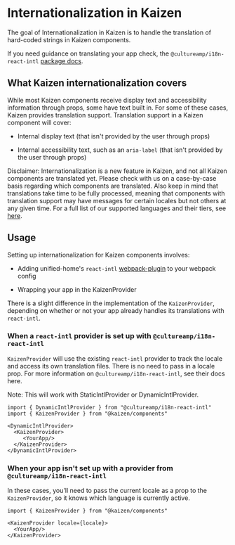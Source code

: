 
<Meta title="Utilities/KaizenProvider/Internationalization in Kaizen" />

# Internationalization in Kaizen

The goal of Internationalization in Kaizen is to handle the translation of hard-coded strings in Kaizen components.

If you need guidance on translating your app check, the `@cultureamp/i18n-react-intl` [package docs](https://github.com/cultureamp/unified-home/blob/master/packages/i18n-react-intl/README.md).

## What Kaizen internationalization covers

While most Kaizen components receive display text and accessibility information through props, some have text built in. For some of these cases, Kaizen provides translation support.
Translation support in a Kaizen component will cover:

- Internal display text (that isn't provided by the user through props)

- Internal accessibility text, such as an `aria-label` (that isn't provided by the user through props)

Disclaimer: Internationalization is a new feature in Kaizen, and not all Kaizen components are translated yet.
Please check with us on a case-by-case basis regarding which components are translated. Also keep in mind that translations take time to be fully processed, meaning that components with translation support may have messages for certain locales but not others at any given time.
For a full list of our supported languages and their tiers, see [here](https://github.com/cultureamp/translation-bot/blob/master/config/kaizen-design-system.yaml).

## Usage

Setting up internationalization for Kaizen components involves:

- Adding unified-home's `react-intl` [webpack-plugin](https://github.com/cultureamp/unified-home/tree/master/packages/i18n-react-intl#integrating-with-webpack) to your webpack config

- Wrapping your app in the <LinkTo pageId="components-kaizen-provider-installation">KaizenProvider</LinkTo>

There is a slight difference in the implementation of the `KaizenProvider`, depending on whether or not your app already handles its translations with `react-intl`.

### When a `react-intl` provider is set up with `@cultureamp/i18n-react-intl`

`KaizenProvider` will use the existing `react-intl` provider to track the locale and access its own translation files. There is no need to pass in a locale prop.
For more information on `@cultureamp/i18n-react-intl`, see their docs here.

Note: This will work with StaticIntlProvider or DynamicIntlProvider.
```tsx
import { DynamicIntlProvider } from "@cultureamp/i18n-react-intl"
import { KaizenProvider } from "@kaizen/components"

<DynamicIntlProvider>
  <KaizenProvider>
     <YourApp/>
  </KaizenProvider>
</DynamicIntlProvider>
```

### When your app isn't set up with a provider from `@cultureamp/i18n-react-intl`

In these cases, you'll need to pass the current locale as a prop to the `KaizenProvider`, so it knows which language is currently active.

```tsx
import { KaizenProvider } from "@kaizen/components"

<KaizenProvider locale={locale}>
  <YourApp/>
</KaizenProvider>
```
